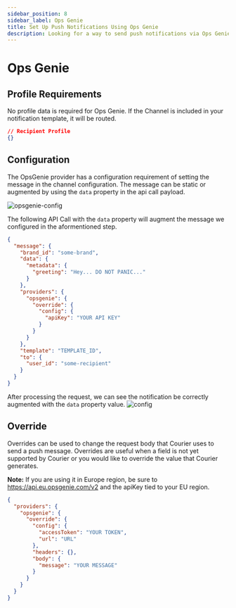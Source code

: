 ```yaml
---
sidebar_position: 8
sidebar_label: Ops Genie
title: Set Up Push Notifications Using Ops Genie
description: Looking for a way to send push notifications via Ops Genie? This step-by-step tutorial will show you how to integrate Ops Genie's API the easy way.
---
```


# Ops Genie

## Profile Requirements

No profile data is required for Ops Genie. If the Channel is included in your notification template, it will be routed.

```json title=JSON
// Recipient Profile
{}
```

## Configuration

The OpsGenie provider has a configuration requirement of setting the message in the channel configuration. The message can be static or augmented by using the `data` property in the api call payload.

![opsgenie-config](../../../assets/platform/channels/opsgenie-channel-configuration.png)

The following API Call with the `data` property will augment the message we configured in the aformentioned step.
```json title=JSON
{
  "message": {
    "brand_id": "some-brand",
    "data": {
      "metadata": {
        "greeting": "Hey... DO NOT PANIC..."
      }
    },
    "providers": {
      "opsgenie": {
        "override": {
          "config": {
            "apiKey": "YOUR API KEY"
          }
        }
      }
    },
    "template": "TEMPLATE_ID",
    "to": {
      "user_id": "some-recipient"
    }
  }
}
```

After processing the request, we can see the notification be correctly augmented with the `data` property value.
![config](../../../assets/platform/channels/opsgenie-resulting-notification.png)

## Override

Overrides can be used to change the request body that Courier uses to send a push message. Overrides are useful when a field is not yet supported by Courier or you would like to override the value that Courier generates.

**Note:** If you are using it in Europe region, be sure to https://api.eu.opsgenie.com/v2 and the apiKey tied to your EU region.

```json title=JSON
{
  "providers": {
    "opsgenie": {
      "override": {
        "config": {
          "accessToken": "YOUR TOKEN",
          "url": "URL"
        },
        "headers": {},
        "body": {
          "message": "YOUR MESSAGE"
        }
      }
    }
  }
}
```
